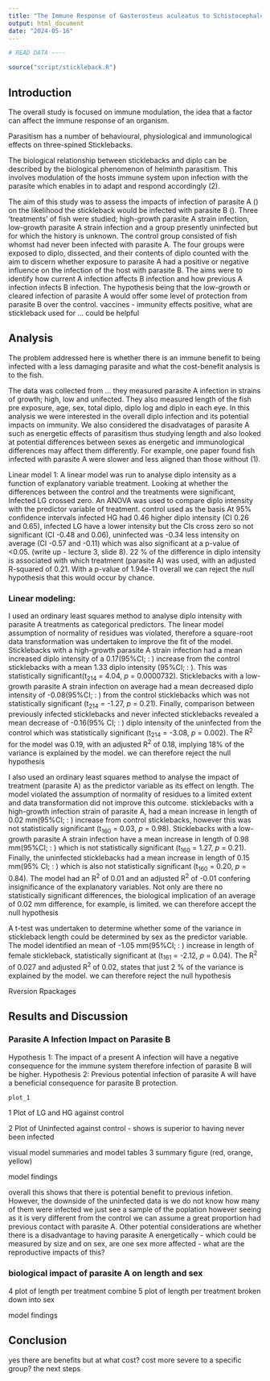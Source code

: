 ```yaml
---
title: "The Immune Response of Gasterosteus aculeatus to Schistocephalus solidus and Subsequent Response to Diplostomum pseudospathaceum"
output: html_document
date: "2024-05-16"
---
```


```r
# READ DATA ----

source("script/stickleback.R")

```


## Introduction
The overall study is focused on immune modulation, the idea that a factor can affect the immune response of an organism.

Parasitism has a number of behavioural, physiological and immunological effects on three-spined Sticklebacks. 

The biological relationship between sticklebacks and diplo can be described by the biological phenomenon of helminth parasitism. This involves modulation of the hosts immune system upon infection with the parasite which enables in to adapt and respond accordingly (2).

The aim of this study was to assess the impacts of infection of parasite A () on the likelihood the stickleback would be infected with parasite B (). Three 'treatments' of fish were studied; high-growth parasite A strain infection, low-growth parasite A strain infection and a group presently uninfected but for which the history is unknown. The control group consisted of fish whomst had never been infected with parasite A. The four groups were exposed to diplo, dissected, and their contents of diplo counted with the aim to discern whether exposure to parasite A had a positive or negative influence on the infection of the host with parasite B. The aims were to identify how current A infection affects B infection and how previous A infection infects B infection. The hypothesis being that the low-growth or cleared infection of parasite A would offer some level of protection from parasite B over the control.
vaccines - immunity effects positive, what are stickleback used for ... could be helpful


## Analysis
The problem addressed here is whether there is an immune benefit to being infected with a less damaging parasite and what the cost-benefit analysis is to the fish.

The data was collected from ... they measured parasite A infection in strains of growth; high, low and unifected. They also measured length of the fish pre exposure, age, sex, total diplo, diplo log and diplo in each eye. In this analysis we were interested in the overall diplo infection and its potential impacts on immunity. We also considered the disadvatages of parasite A such as energetic effects of parasitism thus studying length and also looked at potential differences between sexes as energetic and immunological differences may affect them differently. For example, one paper found fish infected with parasite A were slower and less aligned than those without (1).

Linear model 1:
A linear model was run to analyse diplo intensity as a function of explanatory variable treatment. Looking at whether the differences between the control and the treatments were significant, Infected LG crossed zero.
An ANOVA was used to compare diplo intensity with the predictor variable of treatment. control used as the basis At 95% confidence intervals infected HG had 0.46 higher diplo intensity (CI 0.26 and 0.65), infected LG have a lower intensity but the CIs cross zero so not significant (CI -0.48 and 0.06), uninfected was -0.34 less intensity on average (CI -0.57 and -0.11) which was also significant at a p-value of <0.05. (write up - lecture 3, slide 8). 22 % of the difference in diplo intensity is associated with which treatment (parasite A) was used, with an adjusted R-squared of 0.21. With a p-value of 1.94e-11 overall we can reject the null hypothesis that this would occur by chance.

### Linear modeling:
I used an ordinary least squares method to analyse diplo intensity with parasite A treatments as categorical predictors. The linear model assumption of normality of residues was violated, therefore a square-root data transformation was undertaken to improve the fit of the model.
Sticklebacks with a high-growth parasite A strain infection had a mean increased diplo intensity of a 0.17(95%CI; : ) increase from the control sticklebacks with a mean 1.33 diplo intensity (95%CI; : ). This was statistically significant(t~214~ = 4.04, *p* = 0.0000732). 
Sticklebacks with a low-growth parasite A strain infection on average had a mean decreased diplo intensity of -0.08(95%CI; : ) from the control sticklebacks which was not statistically significant (t~214~ = -1.27, *p* = 0.21).
Finally, comparison between previously infected sticklebacks and never infected sticklebacks revealed a mean decrease of -0.16(95% CI; : ) diplo intensity of the uninfected from the control which was statistically significant (t~214~ = -3.08, *p* = 0.002).
The R^2^ for the model was 0.19, with an adjusted R^2^ of 0.18, implying 18% of the variance is explained by the model.
we can therefore reject the null hypothesis

I also used an ordinary least squares method to analyse the impact of treatment (parasite A) as the predictor variable as its effect on length. The model violated the assumption of normality of residues to a limited extent and data transformation did not improve this outcome. sticklebacks with a high-growth infection strain of parasite A, had a mean increase in length of 0.02 mm(95%CI; : ) increase from control sticklebacks, however this was not statistically significant (t~160~ = 0.03, *p* = 0.98). Sticklebacks with a low-growth parasite A strain infection have a mean increase in length of 0.98 mm(95%CI; : ) which is not statistically significant (t~160~ = 1.27, *p* = 0.21). Finally, the uninfected sticklebacks had a mean increase in length of 0.15 mm(95% CI; : ) which is also not statistically significant (t~160~ = 0.20, *p* = 0.84). The model had an R^2^ of 0.01 and an adjusted R^2^ of -0.01 confering insignificance of the explanatory variables. Not only are there no statistically significant differences, the biological implication of an average of 0.02 mm difference, for example, is limited.
we can therefore accept the null hypothesis

A t-test was undertaken to determine whether some of the variance in stickleback length could be determined by sex as the predictor variable. The model identified an mean of -1.05 mm(95%CI; : ) increase in length of female stickleback, statistically significant at (t~161~ = -2.12, *p* = 0.04). The R^2^ of 0.027 and adjusted R^2^ of 0.02, states that just 2 % of the variance is explained by the model. 
we can therefore reject the null hypothesis

Rversion
Rpackages

## Results and Discussion

### Parasite A Infection Impact on Parasite B
Hypothesis 1: The impact of a present A infection will have a negative consequence for the immune system therefore infection of parasite B will be higher.
Hypothesis 2: Previous potential infection of parasite A will have a beneficial consequence for parasite B protection.


```r

plot_1

```

1 Plot of LG and HG against control

2 Plot of Uninfected against control - shows is superior to having never been infected

visual model summaries and model tables 
3 summary figure (red, orange, yellow)

model findings

overall this shows that there is potential benefit to previous infetion. However, the downside of the uninfected data is we do not know how many of them were infected we just see a sample of the poplation however seeing as it is very different from the control we can assume a great proportion had previous contact with parasite A. Other potential considerations are whether there is a disadvantage to having parasite A energetically - which could be measured by size and on sex, are one sex more affected - what are the reproductive impacts of this? 

### biological impact of parasite A on length and sex

4 plot of length per treatment 
combine
5 plot of length per treatment broken down into sex

model findings


## Conclusion 
yes there are benefits but at what cost?
cost more severe to a specific group?
the next steps



